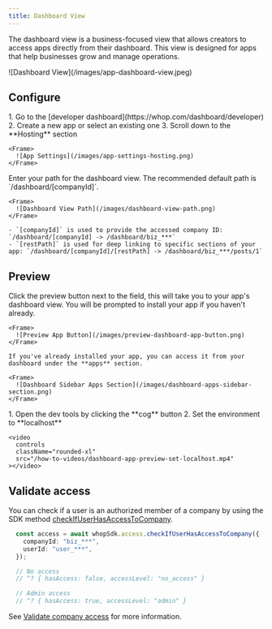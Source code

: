 ```yaml
---
title: Dashboard View
---
```


The dashboard view is a business-focused view that allows creators to access apps directly from their dashboard. This view is designed for apps that help businesses grow and manage operations.

<Frame>
  ![Dashboard View](/images/app-dashboard-view.jpeg)
</Frame>

## Configure

<Steps>
  <Step title="Go to your app's hosting settings">
    1. Go to the [developer dashboard](https://whop.com/dashboard/developer)
    2. Create a new app or select an existing one
    3. Scroll down to the **Hosting** section

    <Frame>
      ![App Settings](/images/app-settings-hosting.png)
    </Frame>
  </Step>

  <Step title="Enter your path">
    Enter your path for the dashboard view. The recommended default path is `/dashboard/[companyId]`.

    <Frame>
      ![Dashboard View Path](/images/dashboard-view-path.png)
    </Frame>

    - `[companyId]` is used to provide the accessed company ID: `/dashboard/[companyId] -> /dashboard/biz_***`
    - `[restPath]` is used for deep linking to specific sections of your app: `/dashboard/[companyId]/[restPath] -> /dashboard/biz_***/posts/1`
  </Step>
</Steps>

## Preview

<Steps>
  <Step title="Install your app">
    Click the preview button next to the field, this will take you to your app's dashboard view. You will be prompted to install your app if you haven't already.
    
    <Frame>
      ![Preview App Button](/images/preview-dashboard-app-button.png)
    </Frame>

    If you've already installed your app, you can access it from your dashboard under the **apps** section.
    
    <Frame>
      ![Dashboard Sidebar Apps Section](/images/dashboard-apps-sidebar-section.png)
    </Frame>
  </Step>

  <Step title="Set the environment">
    1. Open the dev tools by clicking the **cog** button
    2. Set the environment to **localhost**
  
    <video
      controls
      className="rounded-xl"
      src="/how-to-videos/dashboard-app-preview-set-localhost.mp4"
    ></video>
  </Step>
</Steps>

## Validate access

You can check if a user is an authorized member of a company by using the SDK method [checkIfUserHasAccessToCompany](/sdk/api/access/check-if-user-has-access-to-company).

```ts
  const access = await whopSdk.access.checkIfUserHasAccessToCompany({
    companyId: "biz_***",
    userId: "user_***",
  });

  // No access
  // ^? { hasAccess: false, accessLevel: "no_access" }

  // Admin access
  // ^? { hasAccess: true, accessLevel: "admin" }
```

See [Validate company access](/sdk/validate-access#validate-company-access) for more information.

